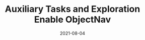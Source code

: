 ---
title: Auxiliary Tasks and Exploration Enable ObjectNav
date: "2021-08-04"
pub_info: arXiv
authors:
    - Joel Ye
    - Dhruv Batra
    - Abhishek Das
    - Erik Wijmans
paper: https://arxiv.org/abs/2104.04112
code: https://github.com/joel99/objectnav
website: https://joel99.github.io/objectnav/
image: "objnav.png"
---